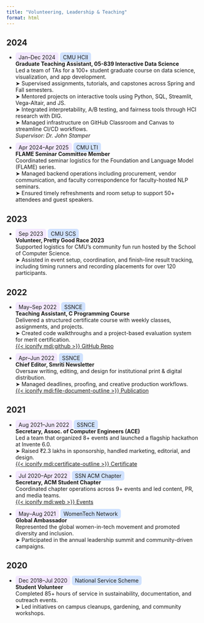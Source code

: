 ```yaml
---
title: "Volunteering, Leadership & Teaching"
format: html
---
```

<!-- ## 2025 -->

## 2024

- <span style="background-color:#f3e8ff; padding:4px 8px; border-radius:6px;">Jan–Dec 2024</span> <span style="background-color:#d0e2ff; padding:4px 8px; border-radius:6px;">CMU HCII</span>  
  **Graduate Teaching Assistant, 05-839 Interactive Data Science**  
  Led a team of TAs for a 100+ student graduate course on data science, visualization, and app development.  
  ➤ Supervised assignments, tutorials, and capstones across Spring and Fall semesters.  
  ➤ Mentored projects on interactive tools using Python, SQL, Streamlit, Vega-Altair, and JS.  
  ➤ Integrated interpretability, A/B testing, and fairness tools through HCI research with DIG.  
  ➤ Managed infrastructure on GitHub Classroom and Canvas to streamline CI/CD workflows.  
  *Supervisor: Dr. John Stamper*
  
- <span style="background-color:#f3e8ff; padding:4px 8px; border-radius:6px;">Apr 2024–Apr 2025</span> <span style="background-color:#d0e2ff; padding:4px 8px; border-radius:6px;">CMU LTI</span>  
  **FLAME Seminar Committee Member**  
  Coordinated seminar logistics for the Foundation and Language Model (FLAME) series.  
  ➤ Managed backend operations including procurement, vendor communication, and faculty correspondence for faculty-hosted NLP seminars.  
  ➤ Ensured timely refreshments and room setup to support 50+ attendees and guest speakers.

## 2023

- <span style="background-color:#f3e8ff; padding:4px 8px; border-radius:6px;">Sep 2023</span> <span style="background-color:#d0e2ff; padding:4px 8px; border-radius:6px;">CMU SCS</span>  
  **Volunteer, Pretty Good Race 2023**  
  Supported logistics for CMU’s community fun run hosted by the School of Computer Science.  
  ➤ Assisted in event setup, coordination, and finish-line result tracking, including timing runners and recording placements for over 120 participants.

## 2022

- <span style="background-color:#f3e8ff; padding:4px 8px; border-radius:6px;">May–Sep 2022</span> <span style="background-color:#d0e2ff; padding:4px 8px; border-radius:6px;">SSNCE</span>  
  **Teaching Assistant, C Programming Course**  
  Delivered a structured certificate course with weekly classes, assignments, and projects.  
  ➤ Created code walkthroughs and a project-based evaluation system for merit certification.  
  [{{< iconify mdi:github >}} GitHub Repo](https://github.com/nive927/Short-term-Hands-on-Supplementary-Course-on-C-Programming){.btn .btn-primary .btn-sm}

- <span style="background-color:#f3e8ff; padding:4px 8px; border-radius:6px;">Apr–Jun 2022</span> <span style="background-color:#d0e2ff; padding:4px 8px; border-radius:6px;">SSNCE</span>  
  **Chief Editor, Smriti Newsletter**  
  Oversaw writing, editing, and design for institutional print & digital distribution.  
  ➤ Managed deadlines, proofing, and creative production workflows.  
  [{{< iconify mdi:file-document-outline >}} Publication](https://www.ssn.edu.in/wp-content/uploads/2022/09/Smriti-May-2022.pdf){.btn .btn-primary .btn-sm}

## 2021

- <span style="background-color:#f3e8ff; padding:4px 8px; border-radius:6px;">Aug 2021–Jun 2022</span> <span style="background-color:#d0e2ff; padding:4px 8px; border-radius:6px;">SSNCE</span>  
  **Secretary, Assoc. of Computer Engineers (ACE)**  
  Led a team that organized 8+ events and launched a flagship hackathon at Invente 6.0.  
  ➤ Raised ₹2.3 lakhs in sponsorship, handled marketing, editorial, and design.  
  [{{< iconify mdi:certificate-outline >}} Certificate](https://drive.google.com/file/d/1nL8-tyQO9M5bNA6o7kc4w1LFGQhbq1jx/view?usp=sharing){.btn .btn-primary .btn-sm}

- <span style="background-color:#f3e8ff; padding:4px 8px; border-radius:6px;">Jul 2020–Apr 2022</span> <span style="background-color:#d0e2ff; padding:4px 8px; border-radius:6px;">SSN ACM Chapter</span>  
  **Secretary, ACM Student Chapter**  
  Coordinated chapter operations across 9+ events and led content, PR, and media teams.  
  [{{< iconify mdi:web >}} Events](https://ssn.acm.org/events.html){.btn .btn-primary .btn-sm}

- <span style="background-color:#f3e8ff; padding:4px 8px; border-radius:6px;">May–Aug 2021</span> <span style="background-color:#d0e2ff; padding:4px 8px; border-radius:6px;">WomenTech Network</span>  
  **Global Ambassador**  
  Represented the global women-in-tech movement and promoted diversity and inclusion.  
  ➤ Participated in the annual leadership summit and community-driven campaigns.

## 2020

- <span style="background-color:#f3e8ff; padding:4px 8px; border-radius:6px;">Dec 2018–Jul 2020</span> <span style="background-color:#d0e2ff; padding:4px 8px; border-radius:6px;">National Service Scheme</span>  
  **Student Volunteer**  
  Completed 85+ hours of service in sustainability, documentation, and outreach events.  
  ➤ Led initiatives on campus cleanups, gardening, and community workshops.
